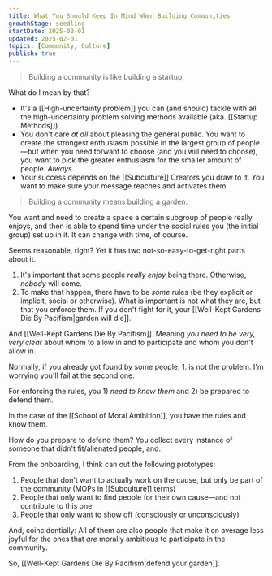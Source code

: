 ```yaml
---
title: What You Should Keep In Mind When Building Communities
growthStage: seedling
startDate: 2025-02-01
updated: 2025-02-01
topics: [Community, Culture]
publish: true
---
```


> Building a community is like building a startup.

What do I mean by that?

- It's a [[High-uncertainty problem]] you can (and should) tackle with all the high-uncertainty problem solving methods available (aka. [[Startup Methods]])
- You don't care _at all_ about pleasing the general public. You want to create the strongest enthusiasm possible in the largest group of people—but when you need to/want to choose (and you will need to choose), you want to pick the greater enthusiasm for the smaller amount of people. _Always._
- Your success depends on the [[Subculture]] Creators you draw to it. You want to make sure your message reaches and activates them.

> Building a community means building a garden.

You want and need to create a space a certain subgroup of people really enjoys, and then is able to spend time under the social rules you (the initial group) set up in it. It can change with time, of course.

Seems reasonable, right? Yet it has two not-so-easy-to-get-right parts about it.

1. It's important that some people _really enjoy_ being there. Otherwise, _nobody_ will come.
2. To make that happen, there have to be _some_ rules (be they explicit or implicit, social or otherwise). What is important is not what they are, but that you enforce them. If you don't fight for it, your [[Well-Kept Gardens Die By Pacifism|garden will die]].

And [[Well-Kept Gardens Die By Pacifism]]. Meaning _you need to be very, very clear_ about whom to allow in and to participate and whom you don't allow in.

Normally, if you already got found by some people, 1. is not the problem. I'm worrying you'll fail at the second one.

For enforcing the rules, you 1) _need to know them_ and 2) be prepared to defend them.

In the case of the [[School of Moral Amibition]], you have the rules and know them.

How do you prepare to defend them? You collect every instance of someone that didn't fit/alienated people, and.

From the onboarding, I think can out the following prototypes:

1. People that don't want to actually work on the cause, but only be part of the community (MOPs in [[Subculture]] terms)
2. People that only want to find people for their own cause—and not contribute to this one
3. People that only want to show off (consciously or unconsciously)

And, coincidentially: All of them are also people that make it on average less joyful for the ones that _are_ morally ambitious to participate in the community.

So, [[Well-Kept Gardens Die By Pacifism|defend your garden]].
